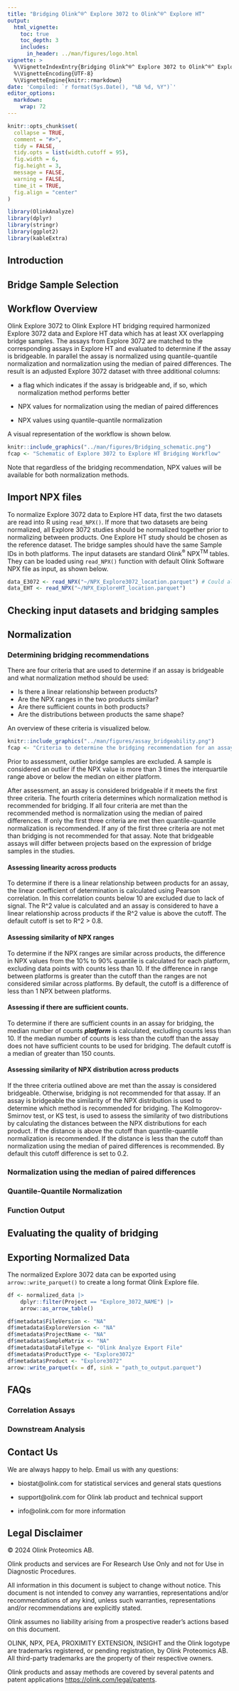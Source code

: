 ```yaml
---
title: "Bridging Olink^®^ Explore 3072 to Olink^®^ Explore HT"
output: 
  html_vignette:
    toc: true
    toc_depth: 3
    includes:
      in_header: ../man/figures/logo.html
vignette: >
  %\VignetteIndexEntry{Bridging Olink^®^ Explore 3072 to Olink^®^ Explore HT}
  %\VignetteEncoding{UTF-8}
  %\VignetteEngine{knitr::rmarkdown}
date: 'Compiled: `r format(Sys.Date(), "%B %d, %Y")`'
editor_options: 
  markdown: 
    wrap: 72
---
```


```r
knitr::opts_chunk$set(
  collapse = TRUE,
  comment = "#>",
  tidy = FALSE,
  tidy.opts = list(width.cutoff = 95),
  fig.width = 6,
  fig.height = 3,
  message = FALSE,
  warning = FALSE,
  time_it = TRUE,
  fig.align = "center"
)
```

```r
library(OlinkAnalyze)
library(dplyr)
library(stringr)
library(ggplot2)
library(kableExtra)
```

## Introduction

## Bridge Sample Selection

## Workflow Overview

Olink Explore 3072 to Olink Explore HT bridging required harmonized
Explore 3072 data and Explore HT data which has at least XX overlapping
bridge samples. The assays from Explore 3072 are matched to the
corresponding assays in Explore HT and evaluated to determine if the
assay is bridgeable. In parallel the assay is normalized using
quantile-quantile normalization and normalization using the median of
paired differences. The result is an adjusted Explore 3072 dataset with
three additional columns:

-   a flag which indicates if the assay is bridgeable and, if so, which
    normalization method performs better

-   NPX values for normalization using the median of paired differences

-   NPX values using quantile-quantile normalization

A visual representation of the workflow is shown below.

```r
knitr::include_graphics("../man/figures/Bridging_schematic.png")
fcap <- "Schematic of Explore 3072 to Explore HT Bridging Workflow"
```


Note that regardless of the bridging recommendation, NPX values will be
available for both normalization methods.

## Import NPX files

To normalize Explore 3072 data to Explore HT data, first the two
datasets are read into R using `read_NPX()`. If more that two datasets
are being normalized, all Explore 3072 studies should be normalized
together prior to normalizing between products. One Explore HT study
should be chosen as the reference dataset. The bridge samples should
have the same Sample IDs in both platforms. The input datasets are
standard Olink^®^ NPX^TM^ tables. They can be loaded using `read_NPX()`
function with default Olink Software NPX file as input, as shown below.

```r
data_E3072 <- read_NPX("~/NPX_Explore3072_location.parquet") # Could also be a CSV file
data_EHT <- read_NPX("~/NPX_ExploreHT_location.parquet")
```

## Checking input datasets and bridging samples

## Normalization

### Determining bridging recommendations

There are four criteria that are used to determine if an assay is
bridgeable and what normalization method should be used:

-   Is there a linear relationship between products?
-   Are the NPX ranges in the two products similar?
-   Are there sufficient counts in both products?
-   Are the distributions between products the same shape?

An overview of these criteria is visualized below.
```r
knitr::include_graphics("../man/figures/assay_bridgeability.png")
fcap <- "Criteria to determine the bridging recommendation for an assay"
```


Prior to assessment, outlier bridge samples are excluded. A sample is considered an outlier if the NPX value is more than 3 times the interquartile range above or below the median on either platform. 

After assessment, an assay is considered bridgeable if it meets the first three criteria. The fourth criteria determines which normalization method is recommended for bridging. If all four criteria are met than the recommended method is normalization using the median of paired differences. If only the first three criteria are met then quantile-quantile normalization is recommended. If any of the first three criteria are not met than bridging is not recommended for that assay. Note that bridgeable assays
will differ between projects based on the expression of bridge samples
in the studies.

#### Assessing linearity across products

To determine if there is a linear relationship between products for an assay, the linear coefficient of determination is calculated using Pearson correlation. In this correlation counts below 10 are excluded due to lack of signal. The R^2 value is calculated and an assay is considered to have a linear relationship across products if the R^2 value is above the cutoff. The default cutoff is set to R^2 > 0.8.

#### Assessing similarity of NPX ranges

To determine if the NPX ranges are similar across products, the difference in NPX values from the 10% to 90% quantile is calculated for each platform, excluding data points with counts less than 10. If the difference in range between platforms is greater than the cutoff than the ranges are not considered similar across platforms. By default, the cutoff is a difference of less than 1 NPX between platforms.

#### Assessing if there are sufficient counts.

To determine if there are sufficient counts in an assay for bridging, the median number of counts ***platform*** is calculated, excluding counts less than 10. If the median number of counts is less than the cutoff than the assay does not have sufficient counts to be used for bridging. The default cutoff is a median of greater than 150 counts.

#### Assessing similarity of NPX distribution across products

If the three criteria outlined above are met than the assay is considered bridgeable. Otherwise, bridging is not recommended for that assay. If an assay is bridgeable the similarity of the NPX distribution is used to determine which method is recommended for bridging. The Kolmogorov-Smirnov test, or KS test, is used to assess the similarity of two distributions by calculating the distances between the NPX distributions for each product. If the distance is above the cutoff than quantile-quantile normalization is recommended. If the distance is less than the cutoff than normalization using the median of paired differences is recommended. By default this cutoff difference is set to 0.2.

### Normalization using the median of paired differences

### Quantile-Quantile Normalization

### Function Output

## Evaluating the quality of bridging

## Exporting Normalized Data

The normalized Explore 3072 data can be exported using
`arrow::write_parquet()` to create a long format Olink Explore file.

```r
df <- normalized_data |>
    dplyr::filter(Project == "Explore_3072_NAME") |>
    arrow::as_arrow_table()

df$metadata$FileVersion <- "NA"
df$metadata$ExploreVersion <- "NA"
df$metadata$ProjectName <- "NA"
df$metadata$SampleMatrix <- "NA"
df$metadata$DataFileType <- "Olink Analyze Export File"
df$metadata$ProductType <- "Explore3072"
df$metadata$Product <- "Explore3072"
arrow::write_parquet(x = df, sink = "path_to_output.parquet")
```

## FAQs

### Correlation Assays

### Downstream Analysis

## Contact Us

We are always happy to help. Email us with any questions:

-   biostat\@olink.com for statistical services and general stats
    questions

-   support\@olink.com for Olink lab product and technical support

-   info\@olink.com for more information

## Legal Disclaimer

© 2024 Olink Proteomics AB.

Olink products and services are For Research Use Only and not for Use in
Diagnostic Procedures.

All information in this document is subject to change without notice.
This document is not intended to convey any warranties, representations
and/or recommendations of any kind, unless such warranties,
representations and/or recommendations are explicitly stated.

Olink assumes no liability arising from a prospective reader’s actions
based on this document.

OLINK, NPX, PEA, PROXIMITY EXTENSION, INSIGHT and the Olink logotype are
trademarks registered, or pending registration, by Olink Proteomics AB.
All third-party trademarks are the property of their respective owners.

Olink products and assay methods are covered by several patents and
patent applications <https://olink.com/legal/patents>.
